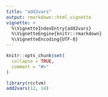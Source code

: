 ```yaml
---
title: "add2vars"
output: rmarkdown::html_vignette
vignette: >
  %\VignetteIndexEntry{add2vars}
  %\VignetteEngine{knitr::rmarkdown}
  %\VignetteEncoding{UTF-8}
---
```


```r
knitr::opts_chunk$set(
  collapse = TRUE,
  comment = "#>"
)
```

```r
library(rcctvm)
add2vars(12, 14)
```
